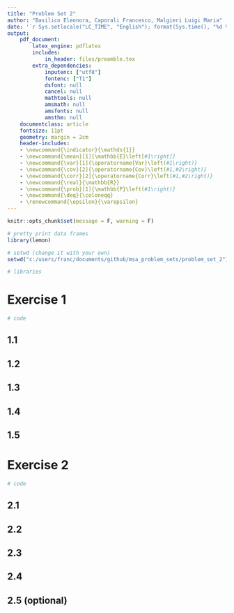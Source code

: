 ```yaml
---
title: "Problem Set 2"
author: "Basilico Eleonora, Caporali Francesco, Malgieri Luigi Maria"
date: '`r Sys.setlocale("LC_TIME", "English"); format(Sys.time(), "%d %B %Y")`'
output:
    pdf_document:
        latex_engine: pdflatex
        includes:
            in_header: files/preamble.tex
        extra_dependencies:
            inputenc: ["utf8"]
            fontenc: ["T1"]
            dsfont: null
            cancel: null
            mathtools: null
            amsmath: null
            amsfonts: null
            amsthm: null
    documentclass: article
    fontsize: 11pt
    geometry: margin = 2cm
    header-includes:
    - \newcommand{\indicator}{\mathds{1}}
    - \newcommand{\mean}[1]{\mathbb{E}\left[#1\right]}
    - \newcommand{\var}[1]{\operatorname{Var}\left(#1\right)}
    - \newcommand{\cov}[2]{\operatorname{Cov}\left(#1,#2\right)}
    - \newcommand{\corr}[2]{\operatorname{Corr}\left(#1,#2\right)}
    - \newcommand{\real}{\mathbb{R}}
    - \newcommand{\prob}[1]{\mathbb{P}\left(#1\right)}
    - \newcommand{\deq}{\coloneqq}
    - \renewcommand{\epsilon}{\varepsilon}
---
```


```r
knitr::opts_chunk$set(message = F, warning = F)

# pretty print data frames
library(lemon)

# setwd (change it with your own)
setwd("c:/users/franc/documents/github/msa_problem_sets/problem_set_2")

# libraries
```

# Exercise 1

```r
# code
```

## 1.1

## 1.2

## 1.3

## 1.4

## 1.5

# Exercise 2

```r
# code
```

## 2.1

## 2.2

## 2.3

## 2.4

## 2.5 (optional)
